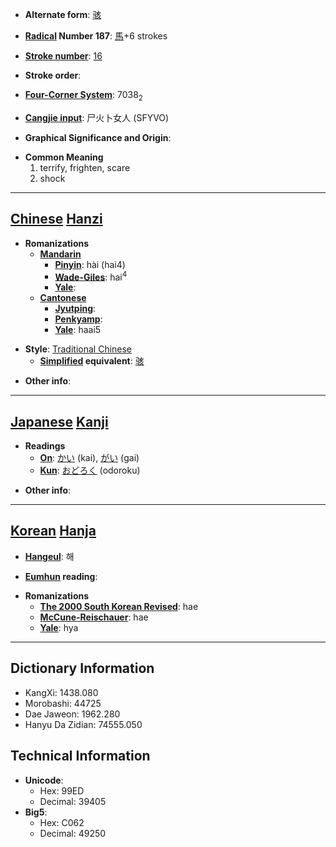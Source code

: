 * '''Alternate form''': [[骇]]

* '''[[Wiktionary:Chinese radical index| Radical]] Number 187''': [[Wiktionary:Chinese radical index 馬|馬]]+6 strokes

* '''[[Wiktionary:Chinese total strokes index|Stroke number]]''': [[Wiktionary:Chinese total strokes index 16|16]]

* '''Stroke order''': 

* '''[[Wiktionary:Chinese four corner index|Four-Corner System]]''': 7038<sub>2</sub>

* '''[[Wiktionary:Chinese Cangjie index|Cangjie input]]''': 尸火卜女人 (SFYVO)

* '''Graphical Significance and Origin''': 

* '''Common Meaning'''
*#terrify, frighten, scare
*# shock


----

== [[Chinese]] [[Hanzi]] ==

* '''Romanizations'''
** '''[[Mandarin]]'''
*** '''[[Pinyin]]''': hài (hai4)
*** '''[[Wade-Giles]]''': hai<sup>4</sup>
*** '''[[Yale]]''': 
** '''[[Cantonese]]'''
*** '''[[Jyutping]]''':
*** '''[[Penkyamp]]''': 
*** '''[[Yale]]''': haai5

* '''Style''': [[Traditional Chinese]] 
** '''[[Simplified Chinese|Simplified]] equivalent''': [[骇]]

* '''Other info''': 

----

== [[Japanese]] [[Kanji]] ==

* '''Readings'''
** '''[[On]]''': [[かい]] (kai), [[がい]] (gai)
** '''[[Kun]]''': [[おどろく]] (odoroku)

* '''Other info''':  

----

== [[Korean]] [[Hanja]] ==

* '''[[Hangeul]]''': 해

* '''[[Eumhun]] reading''': 

* '''Romanizations'''
** '''[[The 2000 South Korean Revised Romanization|The 2000 South Korean Revised]]''': hae
** '''[[McCune-Reischauer]]''': hae
** '''[[Yale]]''': hya

----

== Dictionary Information ==

* KangXi: 1438.080
* Morobashi: 44725
* Dae Jaweon: 1962.280
* Hanyu Da Zidian: 74555.050

== Technical Information ==

* '''Unicode''':
** Hex: 99ED
** Decimal: 39405
* '''Big5''':
** Hex: C062
** Decimal: 49250